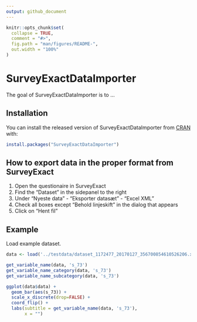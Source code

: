 ```yaml
---
output: github_document
---
```


<!-- README.md is generated from README.Rmd. Please edit that file -->

```r
knitr::opts_chunk$set(
  collapse = TRUE,
  comment = "#>",
  fig.path = "man/figures/README-",
  out.width = "100%"
)
```
# SurveyExactDataImporter

The goal of SurveyExactDataImporter is to ...

## Installation

You can install the released version of SurveyExactDataImporter from [CRAN](https://CRAN.R-project.org) with:

``` r
install.packages("SurveyExactDataImporter")
```

## How to export data in the proper format from SurveyExact

1. Open the questionaire in SurveyExact
2. Find the "Dataset" in the sidepanel to the right
3. Under "Nyeste data" - "Eksporter datasæt" - "Excel XML"
4. Check all boxes except "Behold linjeskift" in the dialog that appears
5. Click on "Hent fil"


## Example

Load example dataset.

```r
data <- load('../testdata/dataset_1172477_20170127_356700854610526206.xlsx')

get_variable_name(data, 's_73')
get_variable_name_category(data, 's_73')
get_variable_name_subcategory(data, 's_73')

ggplot(data$data) + 
  geom_bar(aes(s_73)) + 
  scale_x_discrete(drop=FALSE) +
  coord_flip() + 
  labs(subtitle = get_variable_name(data, 's_73'), 
       x = "")
```
